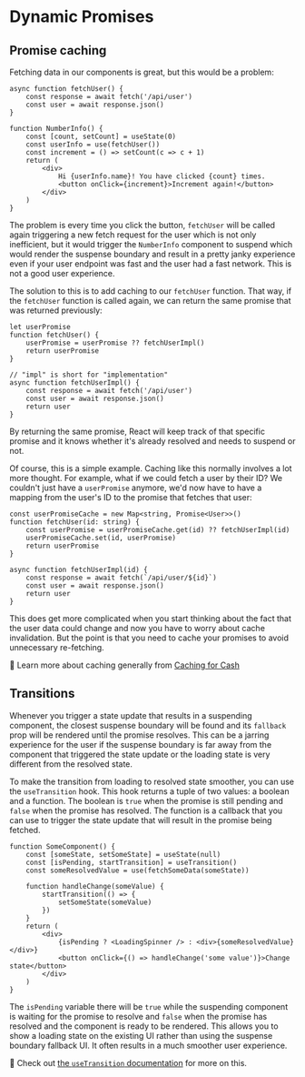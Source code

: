 # Dynamic Promises

## Promise caching

Fetching data in our components is great, but this would be a problem:

```tsx
async function fetchUser() {
	const response = await fetch('/api/user')
	const user = await response.json()
}

function NumberInfo() {
	const [count, setCount] = useState(0)
	const userInfo = use(fetchUser())
	const increment = () => setCount(c => c + 1)
	return (
		<div>
			Hi {userInfo.name}! You have clicked {count} times.
			<button onClick={increment}>Increment again!</button>
		</div>
	)
}
```

The problem is every time you click the button, `fetchUser` will be called again
triggering a new fetch request for the user which is not only inefficient, but
it would trigger the `NumberInfo` component to suspend which would render the
suspense boundary and result in a pretty janky experience even if your user
endpoint was fast and the user had a fast network. This is not a good user
experience.

The solution to this is to add caching to our `fetchUser` function. That way, if
the `fetchUser` function is called again, we can return the same promise that
was returned previously:

```tsx
let userPromise
function fetchUser() {
	userPromise = userPromise ?? fetchUserImpl()
	return userPromise
}

// "impl" is short for "implementation"
async function fetchUserImpl() {
	const response = await fetch('/api/user')
	const user = await response.json()
	return user
}
```

By returning the same promise, React will keep track of that specific promise
and it knows whether it's already resolved and needs to suspend or not.

Of course, this is a simple example. Caching like this normally involves a lot
more thought. For example, what if we could fetch a user by their ID? We
couldn't just have a `userPromise` anymore, we'd now have to have a mapping from
the user's ID to the promise that fetches that user:

```tsx lines=1,3,4
const userPromiseCache = new Map<string, Promise<User>>()
function fetchUser(id: string) {
	const userPromise = userPromiseCache.get(id) ?? fetchUserImpl(id)
	userPromiseCache.set(id, userPromise)
	return userPromise
}

async function fetchUserImpl(id) {
	const response = await fetch(`/api/user/${id}`)
	const user = await response.json()
	return user
}
```

This does get more complicated when you start thinking about the fact that the
user data could change and now you have to worry about cache invalidation. But
the point is that you need to cache your promises to avoid unnecessary
re-fetching.

📜 Learn more about caching generally from
[Caching for Cash](https://www.epicweb.dev/talks/caching-for-cash)

## Transitions

Whenever you trigger a state update that results in a suspending component, the
closest suspense boundary will be found and its `fallback` prop will be rendered
until the promise resolves. This can be a jarring experience for the user if the
suspense boundary is far away from the component that triggered the state update
or the loading state is very different from the resolved state.

To make the transition from loading to resolved state smoother, you can use the
`useTransition` hook. This hook returns a tuple of two values: a boolean and a
function. The boolean is `true` when the promise is still pending and `false`
when the promise has resolved. The function is a callback that you can use to
trigger the state update that will result in the promise being fetched.

```tsx lines=3,7-9,13
function SomeComponent() {
	const [someState, setSomeState] = useState(null)
	const [isPending, startTransition] = useTransition()
	const someResolvedValue = use(fetchSomeData(someState))

	function handleChange(someValue) {
		startTransition(() => {
			setSomeState(someValue)
		})
	}
	return (
		<div>
			{isPending ? <LoadingSpinner /> : <div>{someResolvedValue}</div>}
			<button onClick={() => handleChange('some value')}>Change state</button>
		</div>
	)
}
```

The `isPending` variable there will be `true` while the suspending component is
waiting for the promise to resolve and `false` when the promise has resolved and
the component is ready to be rendered. This allows you to show a loading state
on the existing UI rather than using the suspense boundary fallback UI. It often
results in a much smoother user experience.

📜 Check out
[the `useTransition` documentation](https://react.dev/reference/react/useTransition)
for more on this.
